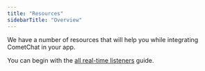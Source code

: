 ```yaml
---
title: "Resources"
sidebarTitle: "Overview"
---
```




We have a number of resources that will help you while integrating CometChat in your app.

You can begin with the [all real-time listeners](/sdk/flutter/real-time-listeners) guide.
